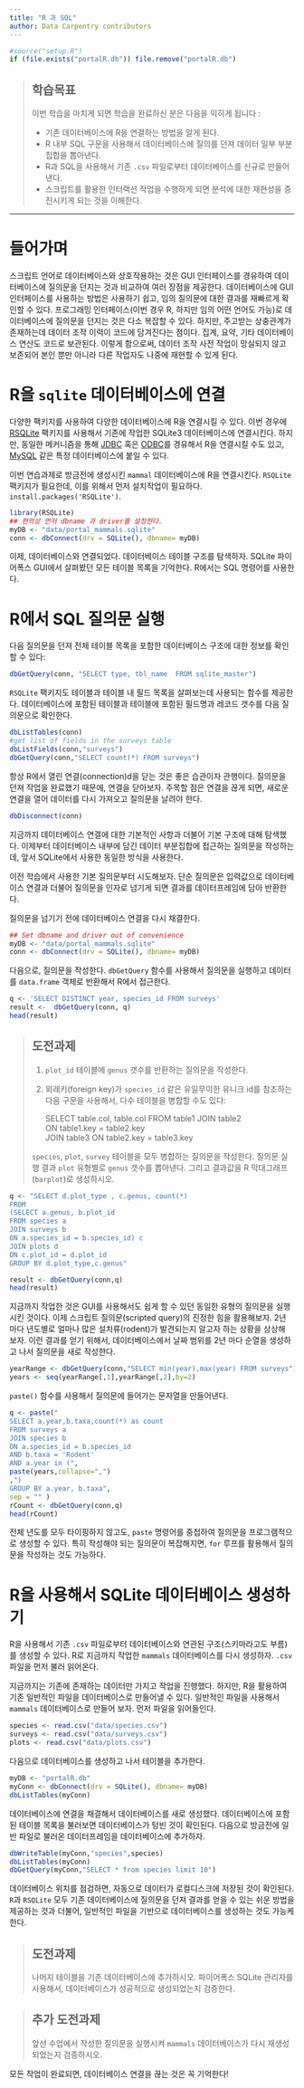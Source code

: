 ---
title: "R 과 SQL"
author: Data Carpentry contributors
---


```{r, echo=FALSE, purl=FALSE, message = FALSE, results='hide'}
#source("setup.R")
if (file.exists("portalR.db")) file.remove("portalR.db")
```

> ## 학습목표
>
>  이번 학습을 마치게 되면 학습을 완료하신 분은 다음을 익히게 됩니다 :
>
> * 기존 데이터베이스에 R을 연결하는 방법을 알게 된다.
> * R 내부 SQL 구문을 사용해서 데이터베이스에 질의를 던져 데이터 일부 부분집합을 뽑아낸다.
> * R과 SQL을 사용해서 기존 `.csv` 파일로부터 데이터베이스를 신규로 만들어낸다.
> * 스크립트를 활용한 인터랙션 작업을 수행하게 되면 분석에 대한 재현성을 증진시키게 되는 것을 이해한다.

------------

# 들어가며

스크립트 언어로 데이터베이스와 상호작용하는 것은 GUI 인터페이스를 경유하여
데이터베이스에 질의문을 던지는 것과 비교하여 여러 장점을 제공한다.
데이터베이스에 GUI 인터페이스를 사용하는 방법은 사용하기 쉽고, 
임의 질의문에 대한 결과를 재빠르게 확인할 수 있다.
프로그래밍 인터페이스(이번 경우 R, 하지만 임의 어떤 언어도 가능)로 
데이터베이스에 질의문을 던지는 것은 다소 복잡할 수 있다.
하지만, 주고받는 상충관계가 존재하는데 데이터 조작 이력이 코드에 담겨진다는 점이다.
집계, 요약, 기타 데이터베이스 연산도 코드로 보관된다.
이렇게 함으로써, 데이터 조작 사전 작업이 망실되지 않고 보존되어 본인 뿐만 아니라
다른 작업자도 나중에 재현할 수 있게 된다.

# R을 `sqlite` 데이터베이스에 연결

다양한 팩키지를 사용하여 다양한 데이터베이스에 R을 연결시킬 수 있다.
이번 경우에 [RSQLite](http://cran.r-project.org/web/packages/RSQLite/index.html) 팩키지를 사용해서
기존에 작업한 SQLite3 데이터베이스에 연결시킨다.
하지만, 동일한 메커니즘을 통해 [JDBC](http://cran.r-project.org/web/packages/RJDBC/index.html) 혹은
 [ODBC](http://cran.r-project.org/web/packages/RODBC/index.html)를 경유해서 R을 연결시킬 수도 있고,
[MySQL](http://cran.r-project.org/web/packages/RMySQL/index.html) 같은 특정 데이터베이스에 붙일 수 있다.

이번 연습과제로 방금전에 생성시킨 `mammal` 데이터베이스에 R을 연결시킨다.
`RSQLite` 팩키지가 필요한데, 이를 위해서 먼저 설치작업이 필요하다. `install.packages('RSQLite')`.

```{r connect, purl=FALSE}
library(RSQLite)
## 편의상 먼저 dbname 과 driver를 설정한다.
myDB <- "data/portal_mammals.sqlite"
conn <- dbConnect(drv = SQLite(), dbname= myDB)
```

이제, 데이터베이스와 연결되었다. 데이터베이스 테이블 구조를 탐색하자.
SQLite 파이어폭스 GUI에서 살펴봤던 모든 테이블 목록을 기억한다.
R에서는 SQL 명령어를 사용한다.

# R에서 SQL 질의문 실행

다음 질의문을 던져 전체 테이블 목록을 포함한 데이터베이스 구조에 대한 정보를 확인할 수 있다:

```{r Get Table information, eval=FALSE}
dbGetQuery(conn, "SELECT type, tbl_name  FROM sqlite_master")
```

`RSQLite` 팩키지도 테이블과 테이블 내 필드 목록을 살펴보는데 사용되는 함수를 제공한다.
데이터베이스에 포함된 테이블과 테이블에 포함된 필드명과 레코드 갯수를 다음 질의문으로 확인한다.

```{r table details, purl=FALSE}
dbListTables(conn)
#get list of fields in the surveys table
dbListFields(conn,"surveys")
dbGetQuery(conn,"SELECT count(*) FROM surveys")
```

항상 R에서 열린 연결(connection)d을 닫는 것은 좋은 습관이자 관행이다.
질의문을 던져 작업을 완료했기 때문에, 연결을 닫아보자.
주목할 점은 연결을 끊게 되면, 새로운 연결을 열어 데이터를 다시 가져오고 질의문을 날려야 한다.

```{r close Connection, purl=FALSE}
dbDisconnect(conn)
```

지금까지 데이터베이스 연결에 대한 기본적인 사항과 더불어 기본 구조에 대해 탐색했다.
이제부터 데이터베이스 내부에 담긴 데이터 부분집합에 접근하는 질의문을 작성하는데,
앞서 SQLite에서 사용한 동일한 방식을 사용한다.


이전 학습에서 사용한 기본 질의문부터 시도해보자.
단순 질의문은 입력값으로 데이터베이스 연결과 더불어 질의문을 인자로 넘기게 되면
결과를 데이터프레임에 담아 반환한다.

질의문을 넘기기 전에 데이터베이스 연결을 다시 채결한다.

```{r reconnect, purl=FALSE}
## Set dbname and driver out of convenience
myDB <- "data/portal_mammals.sqlite"
conn <- dbConnect(drv = SQLite(), dbname= myDB)
```

다음으로, 질의문을 작성한다.
`dbGetQuery` 함수를 사용해서 질의문을 실행하고 데이터를 `data.frame` 객체로 반환해서 R에서 접근한다.

```{r basic queries, purl=FALSE}
q <- 'SELECT DISTINCT year, species_id FROM surveys'
result <-  dbGetQuery(conn, q)
head(result)
```

> ## 도전과제 
>
>  1. `plot_id` 테이블에 `genus` 갯수를 반환하는 질의문을 작성한다.
>  2. 외래키(foreign key)가 `species_id` 같은 유일무이한 유니크 id를 참조하는 다음 구문을 사용해서,
>     다수 테이블을 병합할 수도 있다:
>
>     SELECT table.col, table.col
>     FROM table1 JOIN table2  
>     ON table1.key = table2.key  
>     JOIN table3 ON table2.key = table3.key
>
> `species`, `plot`, `survey` 테이블을 모두 병합하는 질의문을 작성한다.
> 질의문 실행 결과 `plot` 유형별로 `genus` 갯수를 뽑아낸다. 그리고 결과값을 
> R 막대그래프(`barplot`)로 생성하시오.


```{r genus by type, purl=FALSE}
q <- "SELECT d.plot_type , c.genus, count(*)
FROM
(SELECT a.genus, b.plot_id
FROM species a
JOIN surveys b
ON a.species_id = b.species_id) c
JOIN plots d
ON c.plot_id = d.plot_id
GROUP BY d.plot_type,c.genus"

result <- dbGetQuery(conn,q)
head(result)
```

지금까지 작업한 것은 GUI를 사용해서도 쉽게 할 수 있던 동일한 유형의 질의문을 실행시킨 것이다.
이제 스크립트 질의문(scripted query)의 진정한 힘을 활용해보자.
2년 마다 년도별로 얼마나 많은 설치류(rodent)가 발견되는지 알고자 하는 상황을 상상해 보자.
이런 결과를 얻기 위해서, 데이터베이스에서 날짜 범위를 2년 마다 순열을 생성하고 나서 질의문을 새로 작성한다.

```{r Get years of data, purl=FALSE}
yearRange <- dbGetQuery(conn,"SELECT min(year),max(year) FROM surveys")
years <- seq(yearRange[,1],yearRange[,2],by=2)
```

`paste()` 함수를 사용해서 질의문에 들어가는 문자열을 만들어낸다.

```{r creating query, purl=FALSE}
q <- paste("
SELECT a.year,b.taxa,count(*) as count
FROM surveys a
JOIN species b
ON a.species_id = b.species_id
AND b.taxa = 'Rodent'
AND a.year in (",
paste(years,collapse=",")
,")
GROUP BY a.year, b.taxa",
sep = "" )
rCount <- dbGetQuery(conn,q)
head(rCount)
```

전체 년도를 모두 타이핑하지 않고도, `paste` 명령어를 중첩하여 질의문을 프로그램적으로 
생성할 수 있다. 특히 작성해야 되는 질의문이 복잡해지면, `for` 루프를 활용해서
질의문을 작성하는 것도 가능하다.


# R을 사용해서 SQLite 데이터베이스 생성하기

R을 사용해서 기존 `.csv` 파일로부터 데이터베이스와 연관된 구조(스키마라고도 부름)를 생성할 수 있다.
R로 지금까지 작업한 `mammals` 데이터베이스를 다시 생성하자. `.csv` 파일을 먼저 불러 읽어온다.

지금까지는 기존에 존재하는 데이터만 가지고 작업을 진행했다.
하지만, R을 활용하여 기존 일반적인 파일을 데이터베이스로 만들어낼 수 있다.
일반적인 파일을 사용해서 `mammals` 데이터베이스로 만들어 보자. 먼저 파일을 읽어들인다.

```{r Generate a dataframe, purl=FALSE}
species <- read.csv("data/species.csv")
surveys <- read.csv("data/surveys.csv")
plots <- read.csv("data/plots.csv")
```

다음으로 데이터베이스를 생성하고 나서 테이블을 추가한다.

```{r create database, purl=FALSE}
myDB <- "portalR.db"
myConn <- dbConnect(drv = SQLite(), dbname= myDB)
dbListTables(myConn)
```

데이터베이스에 연결을 채결해서 데이터베이스를 새로 생성했다.
데이터베이스에 포함된 테이블 목록을 불러보면 데이터베이스가 텅빈 것이 확인된다.
다음으로 방금전에 일반 파일로 불러온 데이터프레임을 데이터베이스에 추가하자.

```{r add data, purl=FALSE}
dbWriteTable(myConn,"species",species)
dbListTables(myConn)
dbGetQuery(myConn,"SELECT * from species limit 10")
```

데이터베이스 위치를 점검하면, 자동으로 데이터가 로컬디스크에 저장된 것이 확인된다.
`R`과 `RSQLite` 모두 기존 데이터베이스에 질의문을 던져 결과를 얻을 수 있는 쉬운 방법을 제공하는 것과 더불어,
일반적인 파일을 기반으로 데이터베이스를 생성하는 것도 가능케 한다.


> ## 도전과제
>
> 나머지 테이블을 기존 데이터베이스에 추가하시오. 파이어폭스 SQLite 관리자를 사용해서,
> 데이터베이스가 성공적으로 생성되었는지 검증한다.


> ## 추가 도전과제
>
> 앞선 수업에서 작성한 질의문을 실행시켜 `mammals` 데이터베이스가 다시 재생성되었는지 
> 검증하시오.


모든 작업이 완료되면, 데이터베이스 연결을 끊는 것은 꼭 기억한다!

